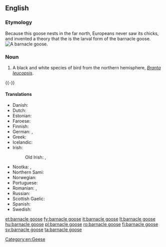 ==English==
{{wikipedia}}
{{wikispecies|Branta leucopsis}}

===Etymology===
Because this goose nests in the far north, Europeans never saw its chicks, and invented a theory that the {{vern|goose barnacle}} is the larval form of the barnacle goose.
[[Image:Branta leucopsis.jpg|thumb|right|A barnacle goose.]]

===Noun===
{{en-noun|head=[[barnacle]] [[goose]]|barnacle geese}}

# A black and white species of bird from the northern hemisphere, ''[[Branta leucopsis]]''.
{{-}}
====Translations====
{{trans-top|''Branta leucopsis''}}
* Danish: {{t+|da|bramgås|c}}
* Dutch: {{t+|nl|brandgans|c}}
* Estonian: {{t|et|valgepõsk-lagle}}
* Faroese: {{t|fo|brandgás|f}}
* Finnish: {{t+|fi|valkoposkihanhi}}
* German: {{t|de|Weißwangengans|f}}, {{t+|de|Nonnengans|f}}
* Greek: {{t|el|αγριόχηνα|f}}
* Icelandic: {{t+|is|helsingi|m}}
* Irish: {{t|ga|gé ghiúrainn|f}}
*: Old Irish: {{t|sga|gigrann|m}}, {{t|sga|giugrann|m}}
{{trans-mid}}
* Nootka: {{t|nuk|c̕aʔinwa}}, {{t|nuk|c̕eʔinwa}}
* Northern Sami: {{t|se|vilgesnierčuonjá}}
* Norwegian: {{t|no|hvitkinngås|f}}
* Portuguese: {{t|pt|ganso-de-faces-brancas|m}}
* Romanian: {{t|ro|gâscă cu obraz alb|f}}, {{t|ro|gâscă-călugăriță|f}}
* Russian: {{t|ru|каза́рка белощёкая|f}}
* Scottish Gaelic: {{t|gd|cathan|m}}
* Spanish: {{t|es|barnacla cariblanca|f}}
* Swedish: {{t+|sv|vitkindad gås|c}}
{{trans-bottom}}

[[Category:en:Geese]]

[[et:barnacle goose]]
[[fy:barnacle goose]]
[[it:barnacle goose]]
[[lt:barnacle goose]]
[[hu:barnacle goose]]
[[pl:barnacle goose]]
[[ro:barnacle goose]]
[[fi:barnacle goose]]
[[sv:barnacle goose]]
[[ta:barnacle goose]]